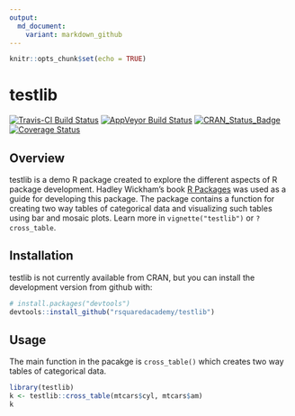 ```yaml
---
output: 
  md_document:
    variant: markdown_github
---
```


<!-- README.md is generated from README.Rmd. Please edit that file -->

```r
knitr::opts_chunk$set(echo = TRUE)
```

# testlib

[![Travis-CI Build Status](https://travis-ci.org/rsquaredacademy/testlib.svg?branch=master)](https://travis-ci.org/rsquaredacademy/testlib)
[![AppVeyor Build Status](https://ci.appveyor.com/api/projects/status/github/rsquaredacademy/testlib?branch=master&svg=true)](https://ci.appveyor.com/project/rsquaredacademy/testlib)
[![CRAN_Status_Badge](http://www.r-pkg.org/badges/version/testlib)](http://cran.r-project.org/package=testlib)
[![Coverage Status](https://img.shields.io/codecov/c/github/rsquaredacademy/testlib/master.svg)](https://codecov.io/github/rsquaredacademy/testlib?branch=master)

## Overview

testlib is a demo R package created to explore the different aspects of R package development. Hadley Wickham's book [R Packages](http://r-pkgs.had.co.nz/) was used as a guide for developing this package. The package contains a function for creating two way tables of categorical data and visualizing such tables using bar and mosaic plots. Learn more in `vignette("testlib")` or `?cross_table`.


## Installation

testlib is not currently available from CRAN, but you can install the development version from github with:

```r
# install.packages("devtools")
devtools::install_github("rsquaredacademy/testlib")
```


## Usage

The main function in the pacakge is `cross_table()` which creates two way tables of categorical data.

```r
library(testlib)
k <- testlib::cross_table(mtcars$cyl, mtcars$am)
k
```


